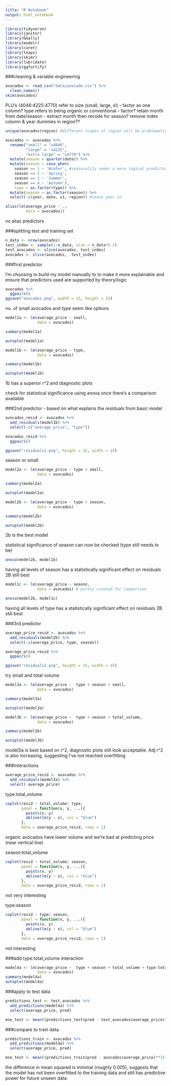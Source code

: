 ```yaml
---
title: "R Notebook"
output: html_notebook
---
```

```r
library(tidyverse)
library(janitor)
library(GGally)
library(modelr)
library(caret)
library(leaps)
library(skimr)
library(lubridate)
library(ggfortify)
```

###cleaning & variable engineering
```r
avocados <- read_csv("data/avocado.csv") %>% 
  clean_names()
skim(avocados)
```
PLU's (4046:4225:4770) refer to size (small, large, xl) - factor as one column?
type refers to being organic or conventional - factor?
retain month from date/season - extract month then recode for season?
remove index column & year
dummies in region??
```r
unique(avocados$region) #different scopes of region will be problematic i.e total US & West vs LosAngeles (remove)

avocados <- avocados %>% 
  rename("small" = "x4046",
         "large" = "x4225",
         "extra large" = "x4770") %>% 
  mutate(season = quarter(date)) %>% 
  mutate(season = case_when(
    season == 1 ~ 'Winter', #seasonality seems a more logical predictor than specific dates
    season == 2 ~ 'Spring',
    season == 3 ~ 'Summer',
    season == 4 ~ 'Autumn'),
    type = as.factor(type)) %>% 
  mutate(season = as.factor(season)) %>% 
  select(-c(year, date, x1, region)) #leave year in
```
```r
alias(lm(average_price ~ .,
         data = avocados))
```
no alias predictors 


###splitting test and training set
```r
n_data <- nrow(avocados)
test_index <- sample(1:n_data, size = n_data*0.2)
test_avocados <- slice(avocados, test_index)
avocados <- slice(avocados, -test_index)
```


###first predictor

I'm choosing to build my model manually to to make it more explainable and ensure 
that predictors used are supported by theory/logic 

```r
avocados %>% 
  ggpairs()
ggsave("avocados.png", width = 15, height = 15)
```
no. of small avocados and type seem like options
```r
model1a <- lm(average_price ~ small,
              data = avocados)

summary(model1a)

autoplot(model1a)
```

```r
model1b <- lm(average_price ~ type,
              data = avocados)

summary(model1b)

autoplot(model1b)
```
1b has a superior r^2 and diagnostic plots

check for statistical significance using anova once there's a comparison available

###2nd predictor - based on what explains the residuals from basic model 
```r
avocados_resid <- avocados %>% 
  add_residuals(model1b) %>% 
  select(-c("average_price", "type"))

avocados_resid %>% 
  ggpairs()

ggsave("residuals1.png", height = 15, width = 15)
```
season or small
```r
model2a <- lm(average_price ~ type + small,
              data = avocados)

summary(model2a)

autoplot(model2a)
```

```r
model2b <- lm(average_price ~ type + season,
              data = avocados)

summary(model2b)

autoplot(model2b)
```
2b is the best model 

statistical significance of season can now be checked (type still needs to be)
```r
anova(model2b, model1b)
```
having all levels of season has a statistically significant effect on residuals
2B still best

```r
model1c <- lm(average_price ~ season,
              data = avocados) # purely created for comparison

anova(model2b, model1c)
```
having all levels of type has a statistically significant effect on residuals
2B still best

###3rd predictor
```r
average_price_resid <- avocados %>% 
  add_residuals(model2b) %>% 
  select(-c(average_price, type, season))

average_price_resid %>% 
  ggpairs()

ggsave("residuals2.png", height = 15, width = 15)
```
try small and total volume

```r
model3a <- lm(average_price ~  type + season + small,
              data = avocados)

summary(model3a)

autoplot(model3a)
```

```r
model3b <- lm(average_price ~  type + season + total_volume,
              data = avocados)

summary(model3b)

autoplot(model3b)
```
model3a is best based on r^2, diagnostic plots still look acceptable. Adj r^2 is also increasing, suggesting I've not reached overfitting

###interactions

```r
average_price_resid <- avocados %>% 
  add_residuals(model3a) %>% 
  select(-average_price)
```

type:total_volume
```r
coplot(resid ~ total_volume| type,
       panel = function(x, y, ...){
         points(x, y)
         abline(lm(y ~ x), col = "blue")
       },
       data = average_price_resid, rows = 1)
```
organic avocados have lower volume and we're bad at predicting price (near vertical line)

season:total_volume
```r
coplot(resid ~ total_volume| season,
       panel = function(x, y, ...){
         points(x, y)
         abline(lm(y ~ x), col = "blue")
       },
       data = average_price_resid, rows = 1)
```
not very interesting

type:season
```r
coplot(resid ~ type| season,
       panel = function(x, y, ...){
         points(x, y)
         abline(lm(y ~ x), col = "blue")
       },
       data = average_price_resid, rows = 1)
```
not interesting

###add type:total_volume interaction
```r
model4a <- lm(average_price ~  type + season + total_volume + type:total_volume,
              data = avocados)
summary(model4a)
autoplot(model4a)
```

###apply to test data 
```r
predictions_test <- test_avocados %>% 
  add_predictions(model4a) %>% 
  select(average_price, pred)

mse_test <- mean((predictions_test$pred - test_avocados$average_price)**2)
```
###compare to train data 
```r
predictions_train <- avocados %>% 
  add_predictions(model4a) %>% 
  select(average_price, pred)

mse_test <- mean((predictions_train$pred - avocados$average_price)**2)
```
 
the difference in mean squared is minimal (roughly 0.005), suggests that the model has not been overfitted to the training data and still has predictive power for future unseen data. 

